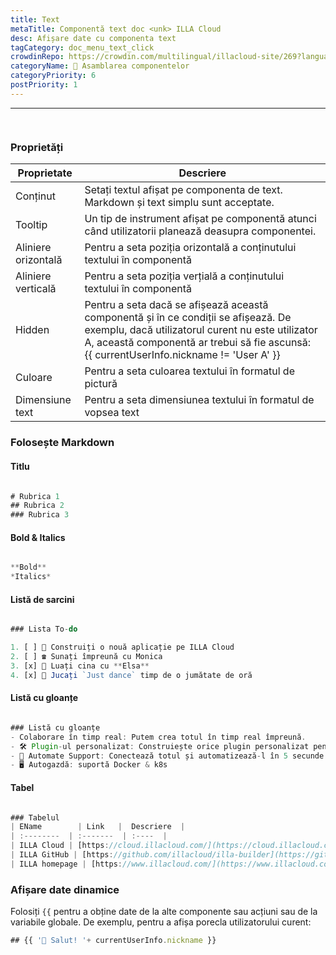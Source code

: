 ```yaml
---
title: Text
metaTitle: Componentă text doc <unk> ILLA Cloud
desc: Afișare date cu componenta text
tagCategory: doc_menu_text_click
crowdinRepo: https://crowdin.com/multilingual/illacloud-site/269?languages=ro&filter=basic&value=0
categoryName: 🧬 Asamblarea componentelor
categoryPriority: 6
postPriority: 1
---
```


* * *

## <h2 hidden>Text</h2>

<img src='https://cdn.illacloud.com/official-website/img/docs/assemble/text1.png' alt="" />

### Proprietăți

| Proprietate         | Descriere                                                                                                                                                                                                                           |
| ------------------- | ----------------------------------------------------------------------------------------------------------------------------------------------------------------------------------------------------------------------------------- |
| Conținut            | Setați textul afișat pe componenta de text. Markdown și text simplu sunt acceptate.                                                                                                                                                 |
| Tooltip             | Un tip de instrument afișat pe componentă atunci când utilizatorii planează deasupra componentei.                                                                                                                                   |
| Aliniere orizontală | Pentru a seta poziția orizontală a conținutului textului în componentă                                                                                                                                                              |
| Aliniere verticală  | Pentru a seta poziția verțială a conținutului textului în componentă                                                                                                                                                                |
| Hidden              | Pentru a seta dacă se afișează această componentă și în ce condiții se afișează. De exemplu, dacă utilizatorul curent nu este utilizator A, această componentă ar trebui să fie ascunsă: {{ currentUserInfo.nickname != 'User A' }} |
| Culoare             | Pentru a seta culoarea textului în formatul de pictură                                                                                                                                                                              |
| Dimensiune text     | Pentru a seta dimensiunea textului în formatul de vopsea text                                                                                                                                                                       |

### Folosește Markdown

#### Titlu

<img src='https://cdn.illacloud.com/official-website/img/docs/assemble/text2.png' alt="" />

```jsx
# Rubrica 1
## Rubrica 2
### Rubrica 3
```

#### Bold & Italics

<img src='https://cdn.illacloud.com/official-website/img/docs/assemble/text3.png' alt="" />

```jsx
**Bold**
*Italics*
```

#### Listă de sarcini

<img src='https://cdn.illacloud.com/official-website/img/docs/assemble/text4.png' alt="" />

```jsx
### Lista To-do

1. [ ] 🚀 Construiți o nouă aplicație pe ILLA Cloud
2. [ ] ☎️ Sunați împreună cu Monica
3. [x] 🍷 Luați cina cu **Elsa**
4. [x] 💃 Jucați `Just dance` timp de o jumătate de oră
```

#### Listă cu gloanțe

<img src='https://cdn.illacloud.com/official-website/img/docs/assemble/text5.png' alt="" />

```jsx
### Listă cu gloanțe
- Colaborare în timp real: Putem crea totul în timp real împreună.
- 🛠️ Plugin-ul personalizat: Construiește orice plugin personalizat pentru a face ceea ce doriți.
- 🤖 Automate Support: Conectează totul și automatizează-l în 5 secunde.
- 🖥️ Autogazdă: suportă Docker & k8s
```

#### Tabel

<img src='https://cdn.illacloud.com/official-website/img/docs/assemble/text6.png' alt="" />

```jsx
### Tabelul
| ΕName        | Link   |  Descriere  |
| :--------  | :-------  | :----  |
| ILLA Cloud | [https://cloud.illacloud.com/](https://cloud.illacloud.com/) |Build apps pe ILLA Cloud|
| ILLA GitHub | [https://github.com/illacloud/illa-builder](https://github.com/illacloud/illa-builder) | Star us pe GitHub|
| ILLA homepage | [https://www.illacloud.com/](https://www.illacloud.com/) |ILLA Cloud Offical website
```

### Afișare date dinamice

Folosiți `{{` pentru a obține date de la alte componente sau acțiuni sau de la variabile globale. De exemplu, pentru a afișa porecla utilizatorului curent:

```jsx
## {{ '👋 Salut! '+ currentUserInfo.nickname }}
```
